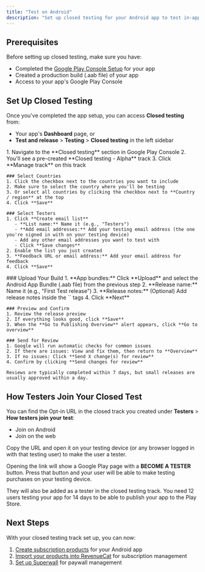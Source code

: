 ```yaml
---
title: "Test on Android"
description: "Set up closed testing for your Android app to test in-app purchases"
---
```


## Prerequisites

Before setting up closed testing, make sure you have:

- Completed the [Google Play Console Setup](./google-play-console-setup) for your app
- Created a production build (.aab file) of your app
- Access to your app's Google Play Console

## Set Up Closed Testing



Once you've completed the app setup, you can access **Closed testing** from:
- Your app's **Dashboard** page, or
- **Test and release** > **Testing** > **Closed testing** in the left sidebar

<Steps>


  <Step title="Configure Closed Test Track">
    1. Navigate to the **Closed testing** section in Google Play Console
    2. You'll see a pre-created **Closed testing - Alpha** track
    3. Click **Manage track** on this track

    ### Select Countries
    1. Click the checkbox next to the countries you want to include
    2. Make sure to select the country where you'll be testing
    3. Or select all countries by clicking the checkbox next to **Country / region** at the top
    4. Click **Save**

    ### Select Testers
    1. Click **Create email list**
       - **List name:** Name it (e.g., "Testers")
       - **Add email addresses:** Add your testing email address (the one you're signed in with on your testing device)
       - Add any other email addresses you want to test with
       - Click **Save changes**
    2. Enable the list you just created
    3. **Feedback URL or email address:** Add your email address for feedback
    4. Click **Save**
  </Step>

  <Step title="Create and Release Your Build">
    ### Upload Your Build
    1. **App bundles:** Click **Upload** and select the Android App Bundle (.aab file) from the previous step
    2. **Release name:** Name it (e.g., "First Test release")
    3. **Release notes:** (Optional) Add release notes inside the `<en-US></en-US>` tags
    4. Click **Next**

    ### Preview and Confirm
    1. Review the release preview
    2. If everything looks good, click **Save**
    3. When the **Go to Publishing Overview** alert appears, click **Go to overview**

    ### Send for Review
    1. Google will run automatic checks for common issues
    2. If there are issues: View and fix them, then return to **Overview**
    3. If no issues: Click **Send X change(s) for review**
    4. Confirm by clicking **Send changes for review**
    
    Reviews are typically completed within 7 days, but small releases are usually approved within a day.
  </Step>


</Steps>

## How Testers Join Your Closed Test

You can find the Opt-in URL in the closed track you created under **Testers** > **How testers join your test**:
- Join on Android
- Join on the web

Copy the URL and open it on your testing device (or any browser logged in with that testing user) to make the user a tester.

Opening the link will show a Google Play page with a **BECOME A TESTER** button. Press that button and your user will be able to make testing purchases on your testing device.

They will also be added as a tester in the closed testing track. You need 12 users testing your app for 14 days to be able to publish your app to the Play Store.

## Next Steps

With your closed testing track set up, you can now:

1. [Create subscription products](./android-products) for your Android app
2. [Import your products into RevenueCat](./import-products-rc) for subscription management
3. [Set up Superwall](./superwall) for paywall management